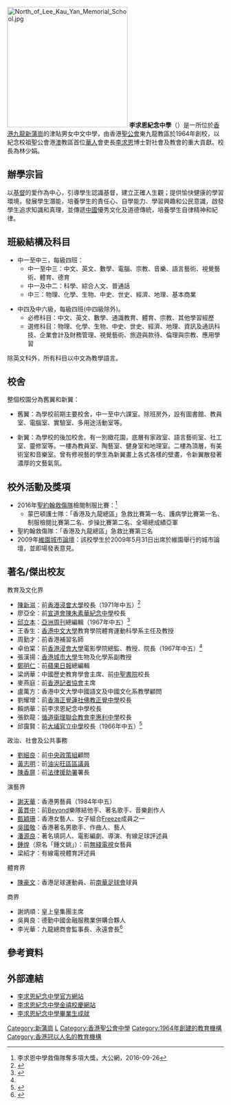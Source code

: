 {{refimprove|time=2018-04-21T06:13:13+00:00}}
{{Infobox School
| name        = 李求恩紀念中學
| other_name  = Lee Kau Yan Memorial School
| image       = [[File:West_of_Lee_Kau_Yan_Memorial_School.jpg|280px]]<br>校舍西面
| motto       = 正心修身
| established = 1964年
| type        = 津貼中學
| religion    = [[基督新教|基督新教]]
| district = [[黃大仙區|黃大仙區]]
| affiliation = [[香港|香港]][[聖公會|聖公會]]東九龍教區
| president   = 
| principal   = 林少娟
| vice_principal = 徐曉琦 關淑嫺

| house       = 
| faculty     = 
| staff       = 約 80 人
| students    = 約 800 人
| athletics   = 
| conference  = 
| colors      = 
| mascot      = 
| magazine    = 
| free_label  = 
| free_text   = 
| free_label2 = 
| free_text2  = 
| free_label3 = 
| free_text3  = 
| address     = [[九龍|九龍]][[新蒲崗|新蒲崗]][[太子道|太子道]]596號
| tel         = (852) 2383 4814
| fax         = (852) 2718 5334
| website     = http://www.lkyms.edu.hk/
}}
[[File:North_of_Lee_Kau_Yan_Memorial_School.jpg|280px]]
'''李求恩紀念中學'''（{{lang-en|Lee Kau Yan Memorial School}}）是一所位於[[香港|香港]][[九龍|九龍]][[新蒲崗|新蒲崗]]的津貼男女中文中學，由香港[[聖公會|聖公會]]東九龍教區於1964年創校，以紀念校祖聖公會港[[澳門|澳]]教區首位[[華人|華人]]會吏長[[李求恩|李求恩]]博士對社會及教會的重大貢獻。校長為林少娟。

==辦學宗旨==
以[[基督教|基督]]的愛作為中心，引導學生認識基督，建立正確人生觀；提供愉快健康的學習環境，發展學生潛能，培養學生的責任心、自學能力、學習興趣和公民意識，啟發學生追求知識和真理，並傳遞[[中國|中國]]優秀文化及道德傳統，培養學生自律精神和紀律。

==班級結構及科目==
*中一至中三，每級四班：
** 中一至中三：中文、英文、數學、電腦、宗教、音樂、語言藝術、視覺藝術、體育、德育
** 中一及中二：科學、綜合人文、普通話
** 中三：物理、化學、生物、中史、世史、經濟、地理、基本商業

*中四及中六級，每級四班(中四級除外)。
** 必修科目：中文、英文、數學、通識教育、體育、宗教、其他學習經歷
** 選修科目：物理、化學、生物、中史、世史、經濟、地理、資訊及通訊科技、企業會計及財務管理、視覺藝術、旅遊與款待、倫理與宗教、應用學習

除英文科外，所有科目以中文為教學語言。

==校舍==
整個校園分為舊翼和新翼：

*舊翼：為學校前期主要校舍，中一至中六課室。除班房外，設有圖書館、教員室、電腦室、實驗室、多用途活動室等。

*新翼：為學校的後加校舍。有一別緻花園，底層有家政室、語言藝術室、社工室、靈修室等。一樓為教員室、陶藝室、健身室和地理室。二樓為頂層，有美術室和音樂室。曾有修視藝的學生為新翼畫上各式各樣的壁畫，令新翼散發著濃厚的文藝氣氛。

==校外活動及獎項==
*2016年[[聖約翰救傷隊|聖約翰救傷隊]]檢閱制服比賽：<ref>李求恩中學救傷隊奪多項大獎，大公網，2016-09-26</ref>
**蒙巴頓護士隊：「香港及九龍總區」急救比賽第一名、護病學比賽第一名、制服檢閱比賽第二名、步操比賽第二名、全場總成績亞軍
*聖約翰救傷隊：「香港及九龍總區」急救比賽第三名
*2009年[[維園|維園]][[城市論壇|城市論壇]]：該校學生於2009年5月31日出席於維園舉行的城市論壇，並即場發表意見。

==著名/傑出校友==
;教育及文化界
* [[陳新滋|陳新滋]]{{JP|nocat}}：前[[香港浸會大學|香港浸會大學]]校長（1971年中五）<ref>{{cite news |title=李求恩紀念中學 本屆畢業生名單 |url=https://mmis.hkpl.gov.hk/coverpage/-/coverpage/view?_coverpage_WAR_mmisportalportlet_hsf=%E7%95%A2%E6%A5%AD%E7%A6%AE&p_r_p_-1078056564_c=QF757YsWv59IJkls4ouG3w6oDbxnCZYl&_coverpage_WAR_mmisportalportlet_o=346&_coverpage_WAR_mmisportalportlet_actual_q=%28%20verbatim_dc.collection%3A%28%22Old%5C%20HK%5C%20Newspapers%22%29%20%29%20AND+%28%20%28%20allTermsMandatory%3A%28true%29%20OR+all_dc.title%3A%28%E7%95%A2%E6%A5%AD%E7%A6%AE%29%20OR+all_dc.creator%3A%28%E7%95%A2%E6%A5%AD%E7%A6%AE%29%20OR+all_dc.contributor%3A%28%E7%95%A2%E6%A5%AD%E7%A6%AE%29%20OR+all_dc.subject%3A%28%E7%95%A2%E6%A5%AD%E7%A6%AE%29%20OR+fulltext%3A%28%E7%95%A2%E6%A5%AD%E7%A6%AE%29%20OR+all_dc.description%3A%28%E7%95%A2%E6%A5%AD%E7%A6%AE%29%20%29%20%29&_coverpage_WAR_mmisportalportlet_sort_field=dc.publicationdate_bsort&_coverpage_WAR_mmisportalportlet_sort_order=asc&_coverpage_WAR_mmisportalportlet_filter=dc.publicationdate_dt%3A%5B1970-01-01T00%3A00%3A00Z+TO+1979-12-31T15%3A59%3A59Z%5D |page=19 |language= |publisher=華僑日報 |date=1971-12-16 |accessdate=2022-02-26 |quote= |archive-date=2022-02-26 |archive-url=https://web.archive.org/web/20220226032925/https://mmis.hkpl.gov.hk/coverpage/-/coverpage/view?_coverpage_WAR_mmisportalportlet_hsf=%E7%95%A2%E6%A5%AD%E7%A6%AE&p_r_p_-1078056564_c=QF757YsWv59IJkls4ouG3w6oDbxnCZYl&_coverpage_WAR_mmisportalportlet_o=346&_coverpage_WAR_mmisportalportlet_actual_q=(%20verbatim_dc.collection:(%22Old%5C%20HK%5C%20Newspapers%22)%20)%20AND+(%20(%20allTermsMandatory:(true)%20OR+all_dc.title:(%E7%95%A2%E6%A5%AD%E7%A6%AE)%20OR+all_dc.creator:(%E7%95%A2%E6%A5%AD%E7%A6%AE)%20OR+all_dc.contributor:(%E7%95%A2%E6%A5%AD%E7%A6%AE)%20OR+all_dc.subject:(%E7%95%A2%E6%A5%AD%E7%A6%AE)%20OR+fulltext:(%E7%95%A2%E6%A5%AD%E7%A6%AE)%20OR+all_dc.description:(%E7%95%A2%E6%A5%AD%E7%A6%AE)%20)%20)&_coverpage_WAR_mmisportalportlet_sort_field=dc.publicationdate_bsort&_coverpage_WAR_mmisportalportlet_sort_order=asc&_coverpage_WAR_mmisportalportlet_filter=dc.publicationdate_dt:%5B1970-01-01T00:00:00Z+TO+1979-12-31T15:59:59Z%5D }}</ref>
* 廖亞全：前[[宣道會陳朱素華紀念中學|宣道會陳朱素華紀念中學]]校長
* [[邱立本|邱立本]]：[[亞洲周刊|亞洲周刊]]總編輯（1967年中五）<ref name="香港教育縱非完全失敗 亦可稱一事無成 李求恩中學昨舉行畢業禮">{{cite news |title=香港教育縱非完全失敗 亦可稱一事無成 李求恩中學昨舉行畢業禮 |url=https://mmis.hkpl.gov.hk/coverpage/-/coverpage/view?_coverpage_WAR_mmisportalportlet_hsf=%E7%95%A2%E6%A5%AD%E5%85%B8%E7%A6%AE&_coverpage_WAR_mmisportalportlet_actual_q=%28%20verbatim_dc.collection%3A%28%22Old%5C%20HK%5C%20Newspapers%22%29%20%29%20AND+%28%20%28%20allTermsMandatory%3A%28true%29%20OR+all_dc.title%3A%28%E7%95%A2%E6%A5%AD%E5%85%B8%E7%A6%AE%29%20OR+all_dc.creator%3A%28%E7%95%A2%E6%A5%AD%E5%85%B8%E7%A6%AE%29%20OR+all_dc.contributor%3A%28%E7%95%A2%E6%A5%AD%E5%85%B8%E7%A6%AE%29%20OR+all_dc.subject%3A%28%E7%95%A2%E6%A5%AD%E5%85%B8%E7%A6%AE%29%20OR+fulltext%3A%28%E7%95%A2%E6%A5%AD%E5%85%B8%E7%A6%AE%29%20OR+all_dc.description%3A%28%E7%95%A2%E6%A5%AD%E5%85%B8%E7%A6%AE%29%20%29%20%29&_coverpage_WAR_mmisportalportlet_sort_field=dc.publicationdate_bsort&p_r_p_-1078056564_c=QF757YsWv5%2BakvA8rFW5En9dPHrBfXaq&_coverpage_WAR_mmisportalportlet_o=198&_coverpage_WAR_mmisportalportlet_sort_order=desc&_coverpage_WAR_mmisportalportlet_filter=dc.publicationdate_dt%3A%5B1960-01-01T00%3A00%3A00Z+TO+1969-12-31T15%3A59%3A59Z%5D |page=12 |language= |publisher=華僑日報 | date=1967-12-16 |accessdate=2022-03-31 |quote= }}</ref>
* 王香生：[[香港中文大學|香港中文大學]]教育學院體育運動科學系主任及教授
* 周勤才：前香港補習名師
* 卓伯棠：前[[香港浸會大學|香港浸會大學]]電影學院總監、教授、院長（1967年中五）<ref name="香港教育縱非完全失敗 亦可稱一事無成 李求恩中學昨舉行畢業禮" />
* 張漢揚：[[香港城市大學|香港城市大學]]生物及化學系副教授
* [[鄭明仁|鄭明仁]]：前[[蘋果日報|蘋果日報]]總編輯
* 梁炳華：中國歷史教育學會主席、前[[中聖書院|中聖書院]]校長
* 麥燕庭：前[[香港記者協會|香港記者協會]]主席
* 盧萬方：香港中文大學中國語文及中國文化系教學顧問
* 劉耀增：前[[香海正覺蓮社佛教正覺中學|香海正覺蓮社佛教正覺中學]]校長
* 賴炳華：前李求恩紀念中學校長
* 張欽龍：[[循道衞理聯合教會李惠利中學|循道衞理聯合教會李惠利中學]]校長
* 邱靄賢：前[[大埔官立中學|大埔官立中學]]校長（1966年中五）<ref>{{cite news | title=中文中學會攷及格名單 | url=https://mmis.hkpl.gov.hk/coverpage/-/coverpage/view?_coverpage_WAR_mmisportalportlet_hsf=%E4%B8%AD%E6%96%87%E4%B8%AD%E5%AD%B8%E6%9C%83%E6%94%B7&_coverpage_WAR_mmisportalportlet_actual_q=%28%20verbatim_dc.collection%3A%28%22Old%5C%20HK%5C%20Newspapers%22%29%20%29%20AND+%28%20%28%20allTermsMandatory%3A%28true%29%20OR+all_dc.title%3A%28%E4%B8%AD%E6%96%87%E4%B8%AD%E5%AD%B8%E6%9C%83%E6%94%B7%29%20OR+all_dc.creator%3A%28%E4%B8%AD%E6%96%87%E4%B8%AD%E5%AD%B8%E6%9C%83%E6%94%B7%29%20OR+all_dc.contributor%3A%28%E4%B8%AD%E6%96%87%E4%B8%AD%E5%AD%B8%E6%9C%83%E6%94%B7%29%20OR+all_dc.subject%3A%28%E4%B8%AD%E6%96%87%E4%B8%AD%E5%AD%B8%E6%9C%83%E6%94%B7%29%20OR+fulltext%3A%28%E4%B8%AD%E6%96%87%E4%B8%AD%E5%AD%B8%E6%9C%83%E6%94%B7%29%20OR+all_dc.description%3A%28%E4%B8%AD%E6%96%87%E4%B8%AD%E5%AD%B8%E6%9C%83%E6%94%B7%29%20%29%20%29&_coverpage_WAR_mmisportalportlet_sort_field=dc.publicationdate_bsort&p_r_p_-1078056564_c=QF757YsWv5%2BakvA8rFW5Enw6tHjCt01p&_coverpage_WAR_mmisportalportlet_o=139&_coverpage_WAR_mmisportalportlet_sort_order=desc&_coverpage_WAR_mmisportalportlet_filter=dc.publicationdate_dt%3A%5B1960-01-01T00%3A00%3A00Z+TO+1969-12-31T15%3A59%3A59Z%5D | page=21 | publisher=華僑日報 | date=1966-08-13 | accessdate=2021-11-21 | quote= | archive-date=2021-11-21 | archive-url=https://web.archive.org/web/20211121103508/https://mmis.hkpl.gov.hk/coverpage/-/coverpage/view?_coverpage_WAR_mmisportalportlet_hsf=%E4%B8%AD%E6%96%87%E4%B8%AD%E5%AD%B8%E6%9C%83%E6%94%B7&_coverpage_WAR_mmisportalportlet_actual_q=(%20verbatim_dc.collection:(%22Old%5C%20HK%5C%20Newspapers%22)%20)%20AND+(%20(%20allTermsMandatory:(true)%20OR+all_dc.title:(%E4%B8%AD%E6%96%87%E4%B8%AD%E5%AD%B8%E6%9C%83%E6%94%B7)%20OR+all_dc.creator:(%E4%B8%AD%E6%96%87%E4%B8%AD%E5%AD%B8%E6%9C%83%E6%94%B7)%20OR+all_dc.contributor:(%E4%B8%AD%E6%96%87%E4%B8%AD%E5%AD%B8%E6%9C%83%E6%94%B7)%20OR+all_dc.subject:(%E4%B8%AD%E6%96%87%E4%B8%AD%E5%AD%B8%E6%9C%83%E6%94%B7)%20OR+fulltext:(%E4%B8%AD%E6%96%87%E4%B8%AD%E5%AD%B8%E6%9C%83%E6%94%B7)%20OR+all_dc.description:(%E4%B8%AD%E6%96%87%E4%B8%AD%E5%AD%B8%E6%9C%83%E6%94%B7)%20)%20)&_coverpage_WAR_mmisportalportlet_sort_field=dc.publicationdate_bsort&p_r_p_-1078056564_c=QF757YsWv5%2BakvA8rFW5Enw6tHjCt01p&_coverpage_WAR_mmisportalportlet_o=139&_coverpage_WAR_mmisportalportlet_sort_order=desc&_coverpage_WAR_mmisportalportlet_filter=dc.publicationdate_dt:%5B1960-01-01T00:00:00Z+TO+1969-12-31T15:59:59Z%5D | dead-url=no }}</ref>

;政治、社會及公共事務
* [[劉細良|劉細良]]{{JP|nocat}}：前[[中央政策組|中央政策組]]顧問
* [[黃志明|黃志明]]：前[[油尖旺區|油尖旺區]][[區議員|區議員]]
* [[陳香屏|陳香屏]]{{SBSHK|nocat}}{{JP|nocat}}：前[[法律援助署|法律援助署]]署長

;演藝界
* [[謝天華|謝天華]]：香港男藝員（1984年中五）
* [[黃貫中|黃貫中]]：前[[Beyond|Beyond]]樂隊結他手、著名歌手、音樂創作人
* [[甄穎珊|甄穎珊]]：香港女藝人、女子組合[[Freeze|Freeze]]成員之一
* [[吳國敬|吳國敬]]：香港著名男歌手、作曲人、藝人
* [[潘源良|潘源良]]：著名填詞人、電影編劇、導演、有線足球評述員
* [[鍾煌|鍾煌]]（原名「鍾文姚」）：前[[無綫電視|無綫電視]]女藝員
* 梁紹才：有線電視體育評述員

;體育界
* [[陳豪文|陳豪文]]：香港足球運動員、前[[南華足球會|南華足球會]]球員

;商界
* 謝炳順：皇上皇集團主席
* 吳興良：德勤中國金融服務業併購合夥人
* 李光華：九龍總商會監事長、永遠會長<ref>{{Cite web |url=http://www.hkkcc.org.hk/about-kcc/8b019afb3587 |title=九龍總商會 理監事會名單 |access-date=2019-01-15 |archive-date=2019-10-02 |archive-url=https://web.archive.org/web/20191002001252/http://www.hkkcc.org.hk/about-kcc/8b019afb3587 |dead-url=no }}</ref>

==參考資料==
{{reflist}}

==外部連結==
*[http://www.lkyms.edu.hk/ 李求恩紀念中學官方網站] {{Wayback|url=http://www.lkyms.edu.hk/ |date=20140410072427 }}
*[http://www.lkyms.edu.hk/CustomPage/paragraphGroup.aspx?ct=customPage&webPageId=21&pageId=215&nnnid=123  李求恩紀念中學金禧校慶網站] {{Wayback|url=http://www.lkyms.edu.hk/CustomPage/paragraphGroup.aspx?ct=customPage&webPageId=21&pageId=215&nnnid=123 |date=20200805155359 }}
*[http://www.lkyms.edu.hk/CustomPage/paragraphGroup.aspx?ct=customPage&webPageId=15&pageId=79&nnnid=77 李求恩紀念中學畢業生成就] {{Wayback|url=http://www.lkyms.edu.hk/CustomPage/paragraphGroup.aspx?ct=customPage&webPageId=15&pageId=79&nnnid=77 |date=20201201063023 }}

[[Category:新蒲崗|Category:新蒲崗]]
[[Category:黃大仙區中學|L]]
[[Category:香港聖公會中學|Category:香港聖公會中學]]
[[Category:1964年創建的教育機構|Category:1964年創建的教育機構]]
[[Category:香港冠以人名的教育機構|Category:香港冠以人名的教育機構]]